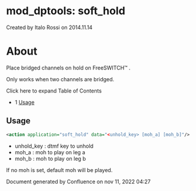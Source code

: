 
# mod_dptools: soft_hold 

 Created by  Italo Rossi on 2014.11.14

# About

Place bridged channels on hold on FreeSWITCH™ .

Only works when two channels are bridged.

Click here to expand Table of Contents

* 1 [Usage](#-freeswitch--mod_dptools-soft_hold-)

## Usage

```xml
<action application="soft_hold" data="<unhold_key> [moh_a] [moh_b]"/>
```

* unhold\_key : dtmf key to unhold
* moh\_a : moh to play on leg a
* moh\_b : moh to play on leg b

If no moh is set, default moh will be played.

Document generated by Confluence on nov 11, 2022 04:27
